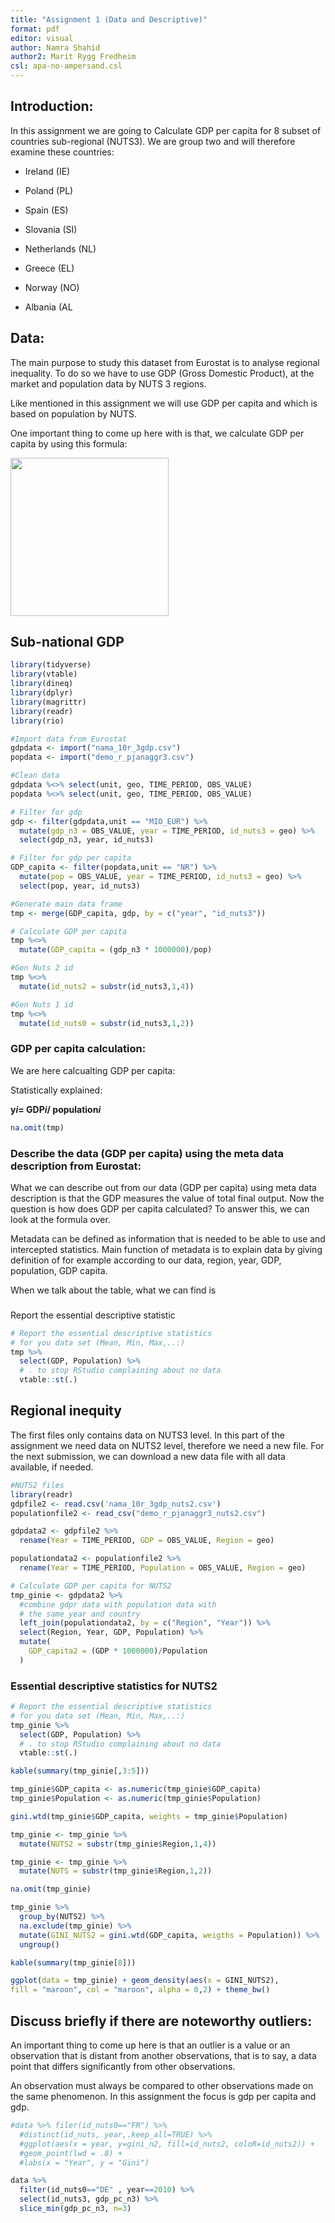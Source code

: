 ```yaml
---
title: "Assignment 1 (Data and Descriptive)"
format: pdf
editor: visual
author: Namra Shahid
author2: Marit Rygg Fredheim
csl: apa-no-ampersand.csl
---
```


## Introduction:

In this assignment we are going to Calculate GDP per capita for 8 subset of countries sub-regional (NUTS3).
We are group two and will therefore examine these countries:

-   Ireland (IE)

-   Poland (PL)

-   Spain (ES)

-   Slovania (SI)

-   Netherlands (NL)

-   Greece (EL)

-   Norway (NO)

-   Albania (AL

## Data:

The main purpose to study this dataset from Eurostat is to analyse regional inequality.
To do so we have to use GDP (Gross Domestic Product), at the market and population data by NUTS 3 regions.

Like mentioned in this assignment we will use GDP per capita and which is based on population by NUTS.

One important thing to come up here with is that, we calculate GDP per capita by using this formula:

![](images/paste-1EADC664.png){width="253"}

## Sub-national GDP

```r
library(tidyverse)
library(vtable)
library(dineq)
library(dplyr)
library(magrittr)
library(readr)
library(rio)
```

```r
#Import data from Eurostat
gdpdata <- import("nama_10r_3gdp.csv")
popdata <- import("demo_r_pjanaggr3.csv")

#Clean data 
gdpdata %<>% select(unit, geo, TIME_PERIOD, OBS_VALUE)
popdata %<>% select(unit, geo, TIME_PERIOD, OBS_VALUE)

# Filter for gdp
gdp <- filter(gdpdata,unit == "MIO_EUR") %>%
  mutate(gdp_n3 = OBS_VALUE, year = TIME_PERIOD, id_nuts3 = geo) %>%
  select(gdp_n3, year, id_nuts3)

# Filter for gdp per capita
GDP_capita <- filter(popdata,unit == "NR") %>% 
  mutate(pop = OBS_VALUE, year = TIME_PERIOD, id_nuts3 = geo) %>%
  select(pop, year, id_nuts3)

#Generate main data frame
tmp <- merge(GDP_capita, gdp, by = c("year", "id_nuts3"))

# Calculate GDP per capita
tmp %<>%
  mutate(GDP_capita = (gdp_n3 * 1000000)/pop)

#Gen Nuts 2 id
tmp %<>%
  mutate(id_nuts2 = substr(id_nuts3,1,4))

#Gen Nuts 1 id
tmp %<>%
  mutate(id_nuts0 = substr(id_nuts3,1,2))
```

### GDP per capita calculation:

We are here calcualting GDP per capita:

Statistically explained:

**y*i*= GDP*i*/ population*i***

```r
na.omit(tmp)
```

### Describe the data (GDP per capita) using the meta data description from Eurostat:

What we can describe out from our data (GDP per capita) using meta data description is that the GDP measures the value of total final output.
Now the question is how does GDP per capita calculated?
To answer this, we can look at the formula over.

Metadata can be defined as information that is needed to be able to use and intercepted statistics.
Main function of metadata is to explain data by giving definition of for example according to our data, region, year, GDP, population, GDP capita.

When we talk about the table, what we can find is

### 

Report the essential descriptive statistic

```r
# Report the essential descriptive statistics 
# for you data set (Mean, Min, Max,..:)
tmp %>% 
  select(GDP, Population) %>% 
  # . to stop RStudio complaining about no data
  vtable::st(.)
```

## Regional inequity

The first files only contains data on NUTS3 level.
In this part of the assignment we need data on NUTS2 level, therefore we need a new file.
For the next submission, we can download a new data file with all data available, if needed.

```r
#NUTS2 files
library(readr)
gdpfile2 <- read.csv('nama_10r_3gdp_nuts2.csv')
populationfile2 <- read_csv("demo_r_pjanaggr3_nuts2.csv")

gdpdata2 <- gdpfile2 %>%
  rename(Year = TIME_PERIOD, GDP = OBS_VALUE, Region = geo)

populationdata2 <- populationfile2 %>% 
  rename(Year = TIME_PERIOD, Population = OBS_VALUE, Region = geo)
```

```r
# Calculate GDP per capita for NUTS2
tmp_ginie <- gdpdata2 %>%
  #combine gdpr data with population data with 
  # the same year and country
  left_join(populationdata2, by = c("Region", "Year")) %>% 
  select(Region, Year, GDP, Population) %>% 
  mutate(
    GDP_capita2 = (GDP * 1000000)/Population
  )
```

### Essential descriptive statistics for NUTS2

```r
# Report the essential descriptive statistics 
# for you data set (Mean, Min, Max,..:)
tmp_ginie %>% 
  select(GDP, Population) %>% 
  # . to stop RStudio complaining about no data
  vtable::st(.)
```

```r
kable(summary(tmp_ginie[,3:5]))
```

```r
tmp_ginie$GDP_capita <- as.numeric(tmp_ginie$GDP_capita)
tmp_ginie$Population <- as.numeric(tmp_ginie$Population)
```

```r
gini.wtd(tmp_ginie$GDP_capita, weights = tmp_ginie$Population)
```

```r
tmp_ginie <- tmp_ginie %>%
  mutate(NUTS2 = substr(tmp_ginie$Region,1,4))

tmp_ginie <- tmp_ginie %>%
  mutate(NUTS = substr(tmp_ginie$Region,1,2))

na.omit(tmp_ginie)

tmp_ginie %>% 
  group_by(NUTS2) %>%
  na.exclude(tmp_ginie) %>%
  mutate(GINI_NUTS2 = gini.wtd(GDP_capita, weigths = Population)) %>%
  ungroup()
```

```r
kable(summary(tmp_ginie[8]))
```

```r
ggplot(data = tmp_ginie) + geom_density(aes(x = GINI_NUTS2), 
fill = "maroon", col = "maroon", alpha = 0,2) + theme_bw()
```

## Discuss briefly if there are noteworthy outliers:

An important thing to come up here is that an outlier is a value or an observation that is distant from another observations, that is to say, a data point that differs significantly from other observations.

An observation must always be compared to other observations made on the same phenomenon.
In this assignment the focus is gdp per capita and gdp.

```r
#data %>% filer(id_nuts0=="FR") %>% 
  #distinct(id_nuts, year,.keep_all=TRUE) %>% 
  #ggplot(aes(x = year, y=gini_n2, fill=id_nuts2, coloR=id_nuts2)) + 
  #geom_point(lwd = .8) + 
  #labs(x = "Year", y = "Gini")
```

```r
data %>%
  filter(id_nuts0=="DE" , year==2010) %>%
  select(id_nuts3, gdp_pc_n3) %>%
  slice_min(gdp_pc_n3, n=3)
```
